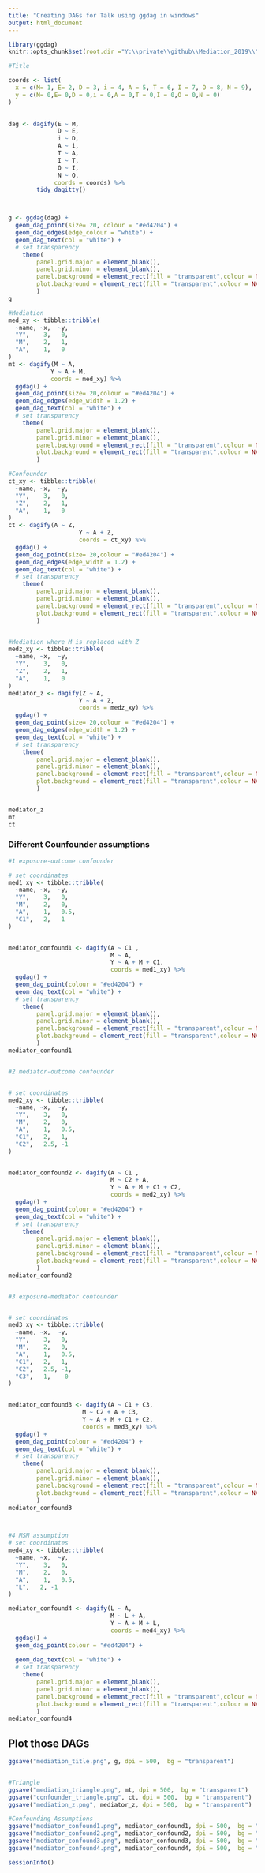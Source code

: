 ```yaml
---
title: "Creating DAGs for Talk using ggdag in windows"
output: html_document
---
```


```r
library(ggdag)
knitr::opts_chunk$set(root.dir ="Y:\\private\\github\\Mediation_2019\\")

```


```r

#Title

coords <- list(
  x = c(M= 1, E= 2, D = 3, i = 4, A = 5, T = 6, I = 7, O = 8, N = 9),
  y = c(M= 0,E= 0,D = 0,i = 0,A = 0,T = 0,I = 0,O = 0,N = 0)
)

 
dag <- dagify(E ~ M,
              D ~ E,
              i ~ D, 
              A ~ i,
              T ~ A,
              I ~ T,
              O ~ I,
              N ~ O,
             coords = coords) %>% 
        tidy_dagitty()



g <- ggdag(dag) + 
  geom_dag_point(size= 20, colour = "#ed4204") +
  geom_dag_edges(edge_colour = "white") +
  geom_dag_text(col = "white") +
  # set transparency
    theme(
        panel.grid.major = element_blank(), 
        panel.grid.minor = element_blank(),
        panel.background = element_rect(fill = "transparent",colour = NA),
        plot.background = element_rect(fill = "transparent",colour = NA)
        )
g
```



```r

#Mediation
med_xy <- tibble::tribble(
  ~name, ~x,  ~y,
  "Y",    3,   0,
  "M",    2,   1,
  "A",    1,   0
)
mt <- dagify(M ~ A,
            Y ~ A + M,
            coords = med_xy) %>% 
  ggdag() + 
  geom_dag_point(size= 20,colour = "#ed4204") +
  geom_dag_edges(edge_width = 1.2) +
  geom_dag_text(col = "white") +
  # set transparency
    theme(
        panel.grid.major = element_blank(), 
        panel.grid.minor = element_blank(),
        panel.background = element_rect(fill = "transparent",colour = NA),
        plot.background = element_rect(fill = "transparent",colour = NA)
        )

#Confounder
ct_xy <- tibble::tribble(
  ~name, ~x,  ~y,
  "Y",    3,   0,
  "Z",    2,   1,
  "A",    1,   0
)
ct <- dagify(A ~ Z,
                    Y ~ A + Z,
                    coords = ct_xy) %>% 
  ggdag() + 
  geom_dag_point(size= 20,colour = "#ed4204") +
  geom_dag_edges(edge_width = 1.2) +
  geom_dag_text(col = "white") +
  # set transparency
    theme(
        panel.grid.major = element_blank(), 
        panel.grid.minor = element_blank(),
        panel.background = element_rect(fill = "transparent",colour = NA),
        plot.background = element_rect(fill = "transparent",colour = NA)
        )


#Mediation where M is replaced with Z
medz_xy <- tibble::tribble(
  ~name, ~x,  ~y,
  "Y",    3,   0,
  "Z",    2,   1,
  "A",    1,   0
)
mediator_z <- dagify(Z ~ A,
                    Y ~ A + Z,
                    coords = medz_xy) %>% 
  ggdag() + 
  geom_dag_point(size= 20,colour = "#ed4204") +
  geom_dag_edges(edge_width = 1.2) +
  geom_dag_text(col = "white") +
  # set transparency
    theme(
        panel.grid.major = element_blank(), 
        panel.grid.minor = element_blank(),
        panel.background = element_rect(fill = "transparent",colour = NA),
        plot.background = element_rect(fill = "transparent",colour = NA)
        )


mediator_z
mt
ct
```


### Different Counfounder assumptions 
```r
#1 exposure-outcome confounder

# set coordinates
med1_xy <- tibble::tribble(
  ~name, ~x,  ~y,
  "Y",    3,   0,
  "M",    2,   0,
  "A",    1,   0.5,
  "C1",   2,   1
)


mediator_confound1 <- dagify(A ~ C1 ,
                             M ~ A,
                             Y ~ A + M + C1,
                             coords = med1_xy) %>% 
  ggdag() + 
  geom_dag_point(colour = "#ed4204") +
  geom_dag_text(col = "white") +
  # set transparency
    theme(
        panel.grid.major = element_blank(), 
        panel.grid.minor = element_blank(),
        panel.background = element_rect(fill = "transparent",colour = NA),
        plot.background = element_rect(fill = "transparent",colour = NA)
        )
mediator_confound1


#2 mediator-outcome confounder


# set coordinates
med2_xy <- tibble::tribble(
  ~name, ~x,  ~y,
  "Y",    3,   0,
  "M",    2,   0,
  "A",    1,   0.5,
  "C1",   2,   1,
  "C2",   2.5, -1
)


mediator_confound2 <- dagify(A ~ C1 ,
                             M ~ C2 + A,
                             Y ~ A + M + C1 + C2,
                             coords = med2_xy) %>% 
  ggdag() + 
  geom_dag_point(colour = "#ed4204") +
  geom_dag_text(col = "white") +
  # set transparency
    theme(
        panel.grid.major = element_blank(), 
        panel.grid.minor = element_blank(),
        panel.background = element_rect(fill = "transparent",colour = NA),
        plot.background = element_rect(fill = "transparent",colour = NA)
        )
mediator_confound2


#3 exposure-mediator confounder


# set coordinates
med3_xy <- tibble::tribble(
  ~name, ~x,  ~y,
  "Y",    3,   0,
  "M",    2,   0,
  "A",    1,   0.5,
  "C1",   2,   1,
  "C2",   2.5, -1,
  "C3",   1,    0
)


mediator_confound3 <- dagify(A ~ C1 + C3,
                     M ~ C2 + A + C3,
                     Y ~ A + M + C1 + C2,
                     coords = med3_xy) %>% 
  ggdag() + 
  geom_dag_point(colour = "#ed4204") +
  geom_dag_text(col = "white") +
  # set transparency
    theme(
        panel.grid.major = element_blank(), 
        panel.grid.minor = element_blank(),
        panel.background = element_rect(fill = "transparent",colour = NA),
        plot.background = element_rect(fill = "transparent",colour = NA)
        )
mediator_confound3



#4 MSM assumption
# set coordinates
med4_xy <- tibble::tribble(
  ~name, ~x,  ~y,
  "Y",    3,   0,
  "M",    2,   0,
  "A",    1,   0.5,
  "L",   2, -1
)

mediator_confound4 <- dagify(L ~ A,
                             M ~ L + A,
                             Y ~ A + M + L,
                             coords = med4_xy) %>% 
  ggdag() + 
  geom_dag_point(colour = "#ed4204") +
  
  geom_dag_text(col = "white") +
  # set transparency
    theme(
        panel.grid.major = element_blank(), 
        panel.grid.minor = element_blank(),
        panel.background = element_rect(fill = "transparent",colour = NA),
        plot.background = element_rect(fill = "transparent",colour = NA)
        )
mediator_confound4


```




## Plot those DAGs
```r

ggsave("mediation_title.png", g, dpi = 500,  bg = "transparent")


#Triangle
ggsave("mediation_triangle.png", mt, dpi = 500,  bg = "transparent")
ggsave("confounder_triangle.png", ct, dpi = 500,  bg = "transparent")
ggsave("mediation_z.png", mediator_z, dpi = 500,  bg = "transparent")

#Confounding Assumptions
ggsave("mediator_confound1.png", mediator_confound1, dpi = 500,  bg = "transparent")
ggsave("mediator_confound2.png", mediator_confound2, dpi = 500,  bg = "transparent")
ggsave("mediator_confound3.png", mediator_confound3, dpi = 500,  bg = "transparent")
ggsave("mediator_confound4.png", mediator_confound4, dpi = 500,  bg = "transparent")

```


```r
sessionInfo()
```

